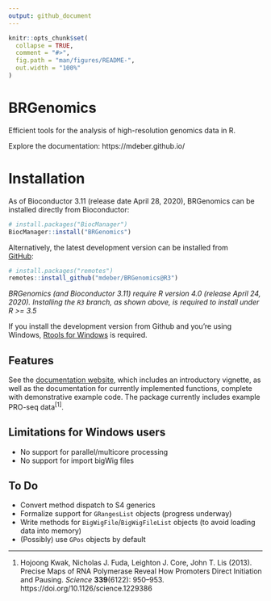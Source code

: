 ```yaml
---
output: github_document
---
```


<!-- README.md is generated from README.Rmd. Please edit that file -->

```r
knitr::opts_chunk$set(
  collapse = TRUE,
  comment = "#>",
  fig.path = "man/figures/README-",
  out.width = "100%"
)
```

# BRGenomics

<!-- badges: start -->
<!-- badges: end -->

Efficient tools for the analysis of high-resolution genomics data in R.

Explore the documentation: https://mdeber.github.io/

# Installation

As of Bioconductor 3.11 (release date April 28, 2020), BRGenomics can be 
installed directly from Bioconductor:

```r
# install.packages("BiocManager")
BiocManager::install("BRGenomics")
```

Alternatively, the latest development version can be installed from  
[GitHub](https://github.com/mdeber/BRGenomics):

```r
# install.packages("remotes")
remotes::install_github("mdeber/BRGenomics@R3")
```

_BRGenomics (and Bioconductor 3.11) require R version 4.0 (release April 24, 
2020). Installing the `R3` branch, as shown above, is required to install under
R >= 3.5_

If you install the development version from Github and you're using Windows, 
[Rtools for Windows](https://cran.rstudio.com/bin/windows/Rtools/) is required.

## Features

See the [documentation website](https://mdeber.github.io/), which includes an 
introductory vignette, as well as the documentation for currently implemented 
functions, complete with demonstrative example code. The package currently 
includes example PRO-seq data^[1]^.

## Limitations for Windows users

* No support for parallel/multicore processing
* No support for import bigWig files

## To Do

* Convert method dispatch to S4 generics
* Formalize support for `GRangesList` objects (progress underway)
* Write methods for `BigWigFile`/`BigWigFileList` objects (to avoid loading 
data into memory)
* (Possibly) use `GPos` objects by default

---

1. Hojoong Kwak, Nicholas J. Fuda, Leighton J. Core, John T. Lis (2013). 
Precise Maps of RNA Polymerase Reveal How Promoters Direct Initiation and 
Pausing. *Science* __339__(6122): 950–953. 
https://doi.org/10.1126/science.1229386
